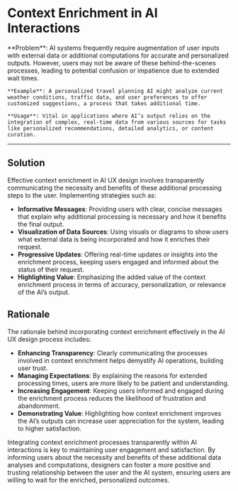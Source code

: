 # Context Enrichment in AI Interactions

   <div className="bg-neutral-100 dark:bg-neutral-800 px-16 py-10 border">
    **Problem**: AI systems frequently require augmentation of user inputs with external data or additional computations for accurate and personalized outputs. However, users may not be aware of these behind-the-scenes processes, leading to potential confusion or impatience due to extended wait times.

    **Example**: A personalized travel planning AI might analyze current weather conditions, traffic data, and user preferences to offer customized suggestions, a process that takes additional time.

    **Usage**: Vital in applications where AI’s output relies on the integration of complex, real-time data from various sources for tasks like personalized recommendations, detailed analytics, or content curation.

  </div>

---

## Solution

Effective context enrichment in AI UX design involves transparently communicating the necessity and benefits of these additional processing steps to the user. Implementing strategies such as:

- **Informative Messages**: Providing users with clear, concise messages that explain why additional processing is necessary and how it benefits the final output.
- **Visualization of Data Sources**: Using visuals or diagrams to show users what external data is being incorporated and how it enriches their request.
- **Progressive Updates**: Offering real-time updates or insights into the enrichment process, keeping users engaged and informed about the status of their request.
- **Highlighting Value**: Emphasizing the added value of the context enrichment process in terms of accuracy, personalization, or relevance of the AI’s output.

## Rationale

The rationale behind incorporating context enrichment effectively in the AI UX design process includes:

- **Enhancing Transparency**: Clearly communicating the processes involved in context enrichment helps demystify AI operations, building user trust.
- **Managing Expectations**: By explaining the reasons for extended processing times, users are more likely to be patient and understanding.
- **Increasing Engagement**: Keeping users informed and engaged during the enrichment process reduces the likelihood of frustration and abandonment.
- **Demonstrating Value**: Highlighting how context enrichment improves the AI’s outputs can increase user appreciation for the system, leading to higher satisfaction.

Integrating context enrichment processes transparently within AI interactions is key to maintaining user engagement and satisfaction. By informing users about the necessity and benefits of these additional data analyses and computations, designers can foster a more positive and trusting relationship between the user and the AI system, ensuring users are willing to wait for the enriched, personalized outcomes.
